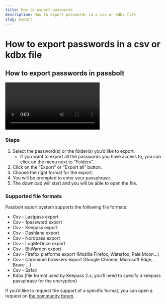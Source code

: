 ```yaml
---
title: How to export passwords
description: How to export passwords in a csv or kdbx file
slug: export
---
```



# How to export passwords in a csv or kdbx file

## How to export passwords in passbolt

<Video
  src="/docs/video/export-video-example.mp4"
  title="Passbolt GUI - Export passwords"
  caption="fig. Passbolt GUI - Export passwords"
/>

### Steps

1. Select the password(s) or the folder(s) you’d like to export.
    - If you want to export all the passwords you have access to, you can click on the menu next to “Folders”.
2. Click on the “Export” or “Export all” button.
3. Choose the right format for the export.
4. You will be prompted to enter your passphrase.
5. The download will start and you will be able to open the file.

### Supported file formats

Passbolt export system supports the following file formats:

- Csv - Lastpass export
- Csv - 1password export
- Csv - Keepass export
- Csv - Dashlane export
- Csv - Nordpass export
- Csv - LogMeOnce export
- Csv - BitWarden export
- Csv - Firefox platforms export (Mozilla Firefox, Waterfox, Pale Moon…)
- Csv - Chromium browsers export (Google Chrome, Microsoft Edge, Brave …)
- Csv - Safari
- Kdbx (file format used by Keepass 2.x, you’ll need to specify a keepass passphrase for the encryption)

If you’d like to request the support of a specific format, you can open a request on [the community forum](https://community.passbolt.com/c/backlog).